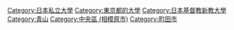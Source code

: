 {{catmore}}

[[Category:日本私立大學|Category:日本私立大學]]
[[Category:東京都的大學|Category:東京都的大學]]
[[Category:日本基督教新教大學|Category:日本基督教新教大學]]
[[Category:青山|Category:青山]]
[[Category:中央區_(相模原市)|Category:中央區 (相模原市)]]
[[Category:町田市|Category:町田市]]